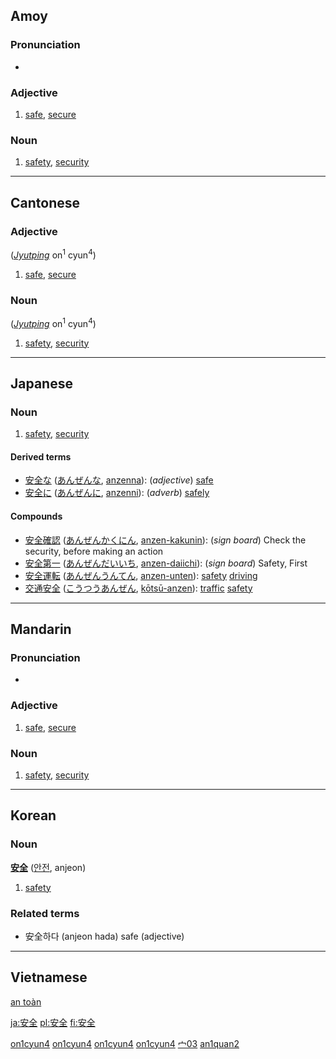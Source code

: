 {{zh-hanzi|[[安]][[全]]}}
==Amoy==
{{zh-hanzi|[[安]][[全]]}}
===Pronunciation===
*{{IPA|[an˧˧tsuan˧˥]}}

===Adjective===
{{nan-adj|ts|poj=an-chôan|pojt=an1choan5|rs=宀03}}

# [[safe]], [[secure]]

===Noun===
{{nan-noun|ts|poj=an-chôan|pojt=an1choan5|rs=宀03}}

# [[safety]], [[security]]

----

==Cantonese==
{{zh-hanzi|[[安]][[全]]}}
===Adjective===
{{PAGENAME}} (''[[Jyutping]]'' on<sup>1</sup> cyun<sup>4</sup>)
# [[safe]], [[secure]]

===Noun===
{{PAGENAME}} (''[[Jyutping]]'' on<sup>1</sup> cyun<sup>4</sup>)

# [[safety]], [[security]]

[[Category:yue-hk:Adjectives|on1cyun4]]
[[Category:yue-hk:Nouns|on1cyun4]]
[[Category:yue-cn:Adjectives|on1cyun4]]
[[Category:yue-cn:Nouns|on1cyun4]]

----

==Japanese== 
{{ja-kanjitab|安|全}}
{{see|安全な|安全に}}
===Noun===
{{ja-noun|k|hira=あんぜん|rom=anzen}}

#[[safety]], [[security]]

====Derived terms====
*[[安全な]] ([[あんぜんな]], [[anzenna]]): (''adjective'') [[safe]]
*[[安全に]] ([[あんぜんに]], [[anzenni]]): (''adverb'') [[safely]]

====Compounds====
*[[安全確認]] ([[あんぜんかくにん]], [[anzen-kakunin]]): (''sign board'') Check the security, before making an action
*[[安全第一]] ([[あんぜんだいいち]], [[anzen-daiichi]]): (''sign board'') Safety, First
*[[安全運転]] ([[あんぜんうんてん]], [[anzen-unten]]): [[safety]] [[driving]]
*[[交通安全]] ([[こうつうあんぜん]], [[kōtsū-anzen]]): [[traffic]] [[safety]]
----

==Mandarin==
{{zh-hanzi|[[安]][[全]]}}
===Pronunciation===
*{{IPA|[an˥˥tɕʰyɛn˧˥]}}
===Adjective===
{{cmn-adj|ts|pin=ānquán|pint=an1quan2|rs=宀03}}

# [[safe]], [[secure]]

===Noun===
{{cmn-noun|ts|pin=ānquán|pint=an1quan2|rs=宀03}}

# [[safety]], [[security]]

[[Category:zh-tw:Elementary Mandarin|宀03]]
[[Category:zh-cn:Elementary Mandarin|an1quan2]]

----

==Korean==
===Noun===
'''[[安]][[全]]''' ([[안전]], anjeon)
#[[safety]]

===Related terms===
*安全하다 (anjeon hada) safe (adjective)

----

==Vietnamese==
[[an toàn]]

[[ja:安全]]
[[pl:安全]]
[[fi:安全]]